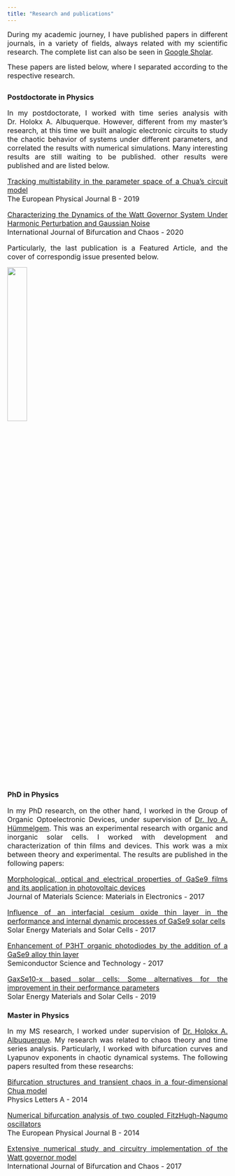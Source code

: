 ```yaml
---
title: "Research and publications"
---
```

  
<style>
body {
text-align: justify}
</style>

<font size="3"> During my academic journey, I have published papers in different journals, in a variety of fields, always related with my scientific research. The complete list can also be seen in [Google Sholar](https://scholar.google.com/citations?user=oV62NPgAAAAJ&hl=pt-BR).

These papers are listed below, where I separated according to the respective research. </font>  

##  {.tabset .tabset-fade .tabset-pills}

### Postdoctorate in Physics

<font size="3"> In my postdoctorate, I worked with time series analysis with Dr. Holokx A. Albuquerque. However, different from my master's research, at this time we built analogic electronic circuits to study the chaotic behavior of systems under different parameters, and correlated the results with numerical simulations. Many interesting results are still waiting to be published. other results were published and are listed below.  

[Tracking multistability in the parameter space of a Chua’s circuit model](https://link.springer.com/article/10.1140/epjb/e2019-90749-x)  
The European Physical Journal B - 2019  

[Characterizing the Dynamics of the Watt Governor System Under Harmonic Perturbation and Gaussian Noise](https://www.worldscientific.com/doi/abs/10.1142/S0218127420300013)  
International Journal of Bifurcation and Chaos - 2020  

Particularly, the last publication is a Featured Article, and the cover of correspondig issue presented below. </font>

<img src="images/cover_ijbc_2020.jpg" style="width:30%; border:0px solid; margin-right: 20px" align="center">  

### PhD in Physics  

<font size="3"> In my PhD research, on the other hand, I worked in the Group of Organic Optoelectronic Devices, under supervision of [Dr. Ivo A. Hümmelgem](http://fisica.ufpr.br/pagina_ppgf_english/info_ivo.html). This was an experimental research with organic and inorganic solar cells. I worked with development and characterization of thin films and devices. This work was a mix between theory and experimental. The results are published in the following papers:

[Morphological, optical and electrical properties of GaSe9 films and its application in photovoltaic devices](https://link.springer.com/article/10.1007/s10854-016-5794-5)  
Journal of Materials Science: Materials in Electronics - 2017  

[Influence of an interfacial cesium oxide thin layer in the performance and internal dynamic processes of GaSe9 solar cells](https://www.sciencedirect.com/science/article/pii/S0927024817303215)  
Solar Energy Materials and Solar Cells - 2017  

[Enhancement of P3HT organic photodiodes by the addition of a GaSe9 alloy thin layer ](https://iopscience.iop.org/article/10.1088/1361-6641/aa74fe/meta)  
Semiconductor Science and Technology - 2017  
 
[GaxSe10-x based solar cells: Some alternatives for the improvement in their performance parameters](https://www.sciencedirect.com/science/article/pii/S0927024819300029)  
Solar Energy Materials and Solar Cells - 2019 </font> 

### Master in Physics  

<font size="3"> In my MS research, I worked under supervision of [Dr. Holokx A. Albuquerque](https://www.udesc.br/professor/holokx.albuquerque). My research was related to chaos theory and time series analysis. Particularly, I worked with bifurcation curves and Lyapunov exponents in chaotic dynamical systems. The following papers resulted from these researchs:  

[Bifurcation structures and transient chaos in a four-dimensional Chua model](https://www.sciencedirect.com/science/article/pii/S0375960113010384)  
Physics Letters A - 2014  

[Numerical bifurcation analysis of two coupled FitzHugh-Nagumo oscillators](https://link.springer.com/article/10.1140/epjb/e2014-50170-9)  
The European Physical Journal B - 2014  

[Extensive numerical study and circuitry implementation of the Watt governor model](https://www.worldscientific.com/doi/abs/10.1142/S0218127417501759)  
International Journal of Bifurcation and Chaos - 2017 </font> 
